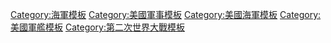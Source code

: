 <noinclude>
{{noteTA
|1=zh-hans:列克星敦; zh-tw:萊辛頓; zh-hk:列星頓;
|2=zh-hans:约克城; zh-tw:約克鎮; zh-hk:約克鎮;
|3=zh-hans:科芒斯曼特湾; zh-tw:啟航灣; zh-hk:啟航灣;
|4=zh-hans:赖特;zh-tw:萊特;zh-hk:萊特;
|5=zh-hans:宾夕法尼亚; zh-tw:賓夕法尼亞; zh-hk:賓夕凡尼亞;
|6=zh-hans:艾奥瓦; zh-tw:愛荷華; zh-hk:艾奧瓦;
|7=zh-hans:北安普顿; zh-tw:北安普敦; zh-hk:諾咸頓;
|8=zh-hans:新奥尔良; zh-tw:紐奧良; zh-hk:新奧爾良;
|9=zh-hans:弗莱彻; zh-tw:佛萊契爾; zh-hk:佛萊契爾;
|10=zh-hans:萨姆纳; zh-tw:桑拿; zh-hk:桑拿;
}}
</noinclude>{{military navigation
|name = 二战美国海军舰船
|title = 二战美国海军舰船
|state = {{{state|autocollapse}}}
|style = wide
|bodyclass = hlist
| image     = [[File:Flag of the United States (1912-1959).svg|border|100px]]

|group1= <div style="text-align: center;">[[航空母舰]]</div>
|list1=
* [[列克星敦级航空母舰|列克星敦]]{{I sup|V}}
* [[遊騎兵號航空母艦 (CV-4)|游骑兵]]{{I sup|S}}
* [[约克城级航空母舰|约克城]]
* [[胡蜂号航空母舰 (CV-7)|黄蜂]]{{I sup|S}}
* [[艾塞克斯级航空母舰|埃塞克斯]]
* [[中途岛级航空母舰|中途岛]]{{I sup|C}}

|group2= [[轻型航空母舰]]
|list2=
* [[独立级航空母舰|独立]]{{I sup|V}}
* [[塞班島級航空母艦|塞班]]{{I sup|C}}{{I sup|V}}

|group3= [[护航航空母舰]]
|list3=
* [[长岛级护航航空母舰|长岛]]{{I sup|V}}
* {{Link-en|復仇者級護航航空母艦|Avenger-class escort carrier|衝鋒者}}{{I sup|V}}
* [[博格级護航航空母艦|博格]]{{I sup|V}}
* {{Link-en|桑加蒙级护航航空母舰|Sangamon-class escort carrier|桑加蒙}}{{I sup|V}}
* [[卡萨布兰卡级护航航空母舰|卡萨布兰卡]]{{I sup|V}}
* [[啟航灣級護航航空母艦|啟航灣]]{{I sup|V}}

|group4= [[水上飛機母艦]]
|list4=
{{Navbox|child
  |evenodd = swap 
| group1 = <div style="text-align: center;">大型</div>
| list1  =
* {{Link-en|萊特號水上飛機母艦|USS Wright (AV-1)|萊特}}{{I sup|S}}{{I sup|V}}
* [[蘭利號航空母艦 (CV-1)|蘭利]]{{I sup|S}}{{I sup|V}}
* {{Link-en|柯蒂斯級水上飛機母艦|Template:Curtiss class seaplane tender|柯蒂斯}}
* {{Link-en|帕託卡號艦隊油船|USS Patoka (AO-9)|帕託卡}}{{I sup|S}}{{I sup|V}}
* {{Link-en|柯里塔克級水上飛機母艦|Currituck-class seaplane tender|柯里塔克}}
* {{Link-en|丹吉爾號水上飛機母艦|USS Tangier (AV-8)|丹吉爾}}{{I sup|S}}{{I sup|V}}
* {{Link-en|波科莫克號水上飛機母艦|USS Pocomoke (AV-9)|波科莫克}}{{I sup|S}}{{I sup|V}}
* {{Link-en|聖燭節號水上飛機母艦|USS Chandeleur (AV-10)|聖燭節}}{{I sup|S}}{{I sup|V}}
* {{Link-en|肯尼斯·懷廷級水上飛機母艦|Template:Kenneth Whiting class seaplane tender|肯尼斯·懷廷}}{{I sup|V}}

| group2 = <div style="text-align: center;">小型</div>
| list2  =
* {{Link-en|田凫號掃雷艦|USS Lapwing (AM-1)|田凫}}{{I sup|S}}{{I sup|V}}
* {{Link-en|鷺號掃雷艦|USS Heron (AM-10)|鷺}}{{I sup|S}}{{I sup|V}}
* {{Link-en|鶇號掃雷艦|USS Thrush (AM-18)|鶇}}{{I sup|S}}{{I sup|V}}
* {{Link-en|反嘴鷸號掃雷艦|USS Avocet (AVP-4)|反嘴鷸}}{{I sup|S}}{{I sup|V}}
* {{Link-en|水鴨號掃雷艦|USS Teal (AM-23)|水鴨}}{{I sup|S}}{{I sup|V}}
* {{Link-en|鵜鶘號掃雷艦|USS Pelican (AM-27)|鵜鶘}}{{I sup|S}}{{I sup|V}}
* {{Link-en|塘鵝號掃雷艦|USS Gannet (AM-41)|塘鵝}}{{I sup|S}}{{I sup|V}}
* {{Link-en|巴尼加特級水上飛機母艦|Barnegat-class seaplane tender|巴尼加特}}

| group3 = 驅逐艦改建
| list3  =
* {{Link-en|克萊門森號驅逐艦 (DD-186)|USS Clemson (DD-186)|克萊門森}}{{I sup|S}}{{I sup|V}}
* {{Link-en|高斯伯號驅逐艦 (DD-188)|USS Goldsborough (DD-188)|高斯伯}}{{I sup|S}}{{I sup|V}}
* {{Link-en|喬治·E·白吉爾號驅逐艦 (DD-196)|USS George E. Badger (DD-196)|喬治·E·白吉爾}}{{I sup|S}}{{I sup|V}}
* {{Link-en|麥花倫號驅逐艦 (DD-237)|USS McFarland (DD-237)|麥花倫}}{{I sup|S}}{{I sup|V}}
* {{Link-en|徐斯號驅逐艦 (DD-241)|USS Childs (DD-241)|徐斯}}{{I sup|S}}{{I sup|V}}
* {{Link-en|威廉森號驅逐艦 (DD-244)|USS Williamson (DD-244)|威廉森}}{{I sup|S}}{{I sup|V}}
* {{Link-en|貝爾納普號驅逐艦 (DD-251)|USS Belknap (DD-251)|貝爾納普}}{{I sup|S}}{{I sup|V}}
* {{Link-en|奧斯蒙·英格拉姆號驅逐艦 (DD-255)|USS Osmond Ingram (DD-255)|奧斯蒙·英格拉姆}}{{I sup|S}}{{I sup|V}}
* {{Link-en|吉利斯號驅逐艦 (DD-260)|USS Gillis (DD-260)|吉利斯}}{{I sup|S}}{{I sup|V}}
* {{Link-en|格林號驅逐艦 (DD-266)|USS Greene (DD-266)|格林}}{{I sup|S}}{{I sup|V}}
* {{Link-en|巴拉德號驅逐艦 (DD-267)|USS Ballard (DD-267)|巴拉德}}{{I sup|S}}{{I sup|V}}
* {{Link-en|桑頓號驅逐艦 (DD-270)|USS Thornton (DD-270)|桑頓}}{{I sup|S}}{{I sup|V}}
* {{Link-en|赫爾伯特號驅逐艦 (DD-342)|USS Hulbert (DD-342)|赫爾伯特}}{{I sup|S}}{{I sup|V}}
* {{Link-en|威廉·B·普雷斯頓號驅逐艦 (DD-344)|USS William B. Preston (DD-344)|威廉·B·普雷斯頓}}{{I sup|S}}{{I sup|V}}
}}

|group5= <div style="text-align: center;">[[战舰]]</div>
|list5=
* [[懷俄明級戰列艦|懷俄明]]
* [[紐約級戰列艦|紐約]]
* [[内华达级战列舰|内华达]]
* [[宾夕法尼亚级战列舰|宾夕法尼亚]]
* [[新墨西哥级战列舰|新墨西哥]]
* [[田纳西级战列舰|田纳西]]
* [[科罗拉多级战列舰|科罗拉多]]
* [[北卡罗来纳级战列舰|北卡罗来纳]]
* [[南达科他级战列舰 (1941年)|南达科他]]
* [[衣阿华级战列舰|愛荷華]]
* [[蒙大拿级战列舰|蒙大拿]]{{I sup|X}}

|group6= <div style="text-align: center;">[[战列巡洋舰|大型巡洋艦]]</div>
|list6=
* [[阿拉斯加级大型巡洋舰|阿拉斯加]]

|group7= <div style="text-align: center;">[[重巡洋舰]]</div>
|list7=
* [[彭萨科拉级重巡洋舰|彭萨科拉]]
* [[北安普顿级重巡洋舰|北安普顿]]
* [[波特兰级重巡洋舰|波特兰]]
* [[紐奧良級重巡洋艦|新奥尔良]]
* {{link-en|威奇托號重巡洋艦|USS Wichita (CA-45)|威奇托}}{{I sup|S}}
* [[巴尔的摩级重巡洋舰|巴尔的摩]]
* [[俄勒冈城级重巡洋舰|俄勒冈城]]{{I sup|C}}
* [[得梅因级重巡洋舰|德梅因]]{{I sup|C}}

|group8= <div style="text-align: center;">[[輕巡洋艦]]</div>
|list8=
* [[奧馬哈級輕巡洋艦|奧馬哈]]
* [[布鲁克林级轻巡洋舰|布鲁克林]]
* [[亚特兰大级轻巡洋舰|亚特兰大]]
* [[克里夫兰级轻巡洋舰|克里夫兰]]
* [[法戈級輕巡洋艦|法戈]]{{I sup|C}}
* [[朱諾級輕巡洋艦|朱諾]]{{I sup|C}}
* [[伍斯特级轻巡洋舰|伍斯特]]{{I sup|C}}
* {{link-en|CL-154級輕巡洋艦|CL-154-class cruiser|CL-154}}{{I sup|X}}

|group9= <div style="text-align: center;">[[驱逐舰]]</div>
|list9=
* [[桑普森級驅逐艦|桑普森]]
* {{link-en|考德威爾級驅逐艦|Caldwell-class destroyer|考德威爾}}
* [[維克斯級驅逐艦|維克斯]]
* [[克萊門森級驅逐艦|克萊門森]]
* [[法拉格特級驅逐艦 (1934年)|法拉格特]]
* [[波特级驱逐舰|波特]]
* [[马汉级驱逐舰|马汉]]
* [[格里德利级驱逐舰|格里德利]]
* [[巴格萊級驅逐艦|巴格萊]]
* [[索莫斯級驅逐艦|索莫斯]]
* [[班漢級驅逐艦|班漢]]
* [[辛姆斯级驱逐舰|辛姆斯]]
* [[班森级驱逐舰|班森]]
* [[格里維斯級驅逐艦|格里維斯]]
* [[弗萊徹級驅逐艦|佛萊契爾]]
* [[艾倫·M·桑拿級驅逐艦|艾倫·M·桑拿]]
* {{link-en|羅拔·H·史密夫級驅逐艦|Robert H. Smith-class destroyer|羅拔·H·史密夫}}
* [[基靈級驅逐艦|基靈]]

|group10= <div style="text-align: center;">[[护航驱逐舰]]</div>
|list10=
* [[艾瓦茲級護航驅逐艦|艾瓦茲]]
* [[巴克利級護航驅逐艦|巴克利]]
* [[坎農級護航驅逐艦|坎農]]
* {{link-en|艾德索級護航驅逐艦|Edsall-class destroyer escort|艾德索}}
* [[勒德洛級護航驅逐艦|勒德洛]]
* {{link-en|約翰·C·巴特勒級護航驅逐艦|John C. Butler-class destroyer escort|約翰·C·巴特勒}}

|group11= <div style="text-align: center;">[[巡防艦|巡邏巡防艦]]</div>
|list11=
* {{link-en|河流級巡防艦|River-class frigate|阿什維爾}}
* {{link-en|塔科馬級巡邏巡防艦|Tacoma-class frigate|塔科馬}}

|group12= <div style="text-align: center;">[[巡邏艦|炮艇]]</div>
|list12=
* {{link-en|迪比克級炮艇|Dubuque-class gunboat|迪比克}}
* {{link-en|薩克拉門托號炮艇|USS Sacramento (PG-19)|薩克拉門托}}{{I sup|S}}
* {{link-en|阿什維爾級炮艇 (1917年)|Asheville-class gunboat (1917)|阿什維爾}}
* {{link-en|伊利級炮艇|Erie-class gunboat|伊利}}
* {{link-en|雌狐號炮艇|USS Vixen (PG-53)|雌狐}}{{I sup|S}}{{I sup|V}}
* {{link-en|聖奧古斯丁號炮艇|USS St. Augustine (PG-54)|聖奧古斯丁}}{{I sup|S}}{{I sup|V}}
* {{link-en|威廉斯堡號炮艇|USS Williamsburg|威廉斯堡}}{{I sup|S}}{{I sup|V}}
* {{link-en|普利茅斯號炮艇|USS Plymouth (PG-57)|普利茅斯}}{{I sup|S}}{{I sup|V}}
* {{link-en|美國海軍巡邏艦艇列表|List of patrol vessels of the United States Navy#PG, Gunboat|其他炮艇}}

|group13= <div style="text-align: center;">{{link-en|機動炮艇|Motor Gun Boat|機動炮艇}}</div>
|list13=
* {{link-en|PGM-1級機動炮艇|PGM-1-class motor gunboat|PGM-1}}
* {{link-en|PGM-9級機動炮艇|PGM-9-class motor gunboat|PGM-9}}

|group14= <div style="text-align: center;">[[巡邏艇]]</div>
|list14=
* {{link-en|花級護衛艦 (美國海軍)|American Flower-class corvettes|花 (美國)}}
* [[PT艇]]

|group15= <div style="text-align: center;">[[佈雷艇]]</div>
|list15=
* {{link-en|奧格拉拉號佈雷艇|USS Oglala (CM-4)|奧格拉拉}}{{I sup|S}}
* {{link-en|瓦蘇克號佈雷艇|USS Wassuc (CMc-3)|瓦蘇克}}{{I sup|S}}
* {{link-en|蒙納德諾克號佈雷艇 (ACM-10)|USS Monadnock (ACM-10)|蒙納德諾克}}{{I sup|S}}
* {{link-en|米安東莫號佈雷艇 (CMc-5)|USS Miantonomah (CMc-5)|米安東莫}}{{I sup|S}}
* {{link-en|恐怖號佈雷艇|USS Terror (CM-5)|恐怖}}{{I sup|S}}
* {{link-en|基奧卡克號佈雷艇|USS Keokuk (CMc-6)|基奧卡克}}{{I sup|S}}
* {{link-en|塞勒姆號佈雷艇|USS Salem (CM-11)|塞勒姆}}{{I sup|S}}
* {{link-en|威霍肯號佈雷艇|USS Weehawken (CM-12)|威霍肯}}{{I sup|S}}
* {{link-en|奇姆諾級佈雷艇|Template:Chimo class minelayer|奇姆諾}}
* {{link-en|卡曼奇級佈雷艇|Template:Camanche class minelayers|卡曼奇}}
* {{link-en|美國海軍水雷戰艦艇列表|List of mine warfare vessels of the United States Navy|其他佈雷艇}}

|group16= <div style="text-align: center;">[[扫雷舰]]</div>
|list16=
* {{link-en|田鳧級掃雷艦|Lapwing-class minesweeper|田鳧}}
* {{link-en|渡鴉級掃雷艦|Raven-class minesweeper|渡鴉}}
* [[海雀级快速扫雷舰|海雀]]
* {{link-en|捕捉者號Q船|USS Captor (PYc-40)|鷲}}{{I sup|S}}{{I sup|V}}
* {{link-en|鷹級掃雷艦|Hawk-class minesweeper|鷹}}
* {{link-en|欽佩級掃雷艦|Admirable-class minesweeper|欽佩}}
* {{link-en|美國海軍水雷戰艦艇列表|List of mine warfare vessels of the United States Navy|其他掃雷艦}}

|group17= <div style="text-align: center;">[[獵潛艦]]</div>
|list17=
* [[PC-461级驱潜舰|PC-461]]
* [[SC-497級獵潛艦|SC-497]]
* {{link-en|美國海軍巡邏艦艇列表|List of patrol vessels of the United States Navy#PC, Submarine Chaser|其他}}{{link-en|美國海軍巡邏艦艇列表|List of patrol vessels of the United States Navy#SC, Submarine Chaser|獵潛艦}}

|group18= <div style="text-align: center;">[[潛艇]]</div>
|list18=
* {{Link-en|O級潛艇 (美國海軍)|United States O class submarine|O}}
* {{Link-en|R級潛艇 (美國海軍)|United States R-class submarine|R}}
* [[S級潛艇 (1918年)|S]]
* {{Link-en|美國梭魚級潛艇 (1919年)|V-boat#V-1 through V-3—the Barracudas|梭魚}}
* {{Link-en|船蛸號潛艇 (SM-1)|USS Argonaut (SM-1)|船蛸}}{{I sup|S}}
* {{Link-en|獨角鯨級潛艇|V-boat#V-5 and V-6—Narwhal and Nautilus|獨角鯨}}
* {{Link-en|海豚號潛艇 (SS-169)|USS Dolphin (SS-169)|海豚}}{{I sup|S}}
* {{Link-en|抹香鯨級潛艇|Cachalot-class submarine|抹香鯨}}
* {{Link-en|鼠海豚級潛艇 (美國海軍)|United States Porpoise class submarine|鼠海豚}}
* {{Link-en|鮭魚級潛艇 (美國海軍)|Salmon-class submarine|鮭魚}}
* {{Link-en|重牙鯛級潛艇|Sargo-class submarine|重牙鯛}}
* {{Link-en|河豚級潛艇|Tambor-class submarine|河豚}}
* {{Link-en|鯖魚級潛艇|Mackerel-class submarine|鯖魚}}
* [[貓鯊級潛艇|貓鯊]]
* [[巴劳鱵级潜艇|巴劳鱵]]
* {{Link-en|丁鱥級潛艇|Tench-class submarine|丁鱥}}

|group19= <div style="text-align: center;">[[貨輪]]</div>
|list19=
* [[自由轮]]
* [[胜利轮]]

|below= 
; S: 仅建一艘 
; X: 计划取消
; C: 战后完成
; V: 改装

}}<noinclude>
{{collapsible option}}
[[Category:海軍模板]]
[[Category:美國軍事模板]]
[[Category:美國海軍模板]]
[[Category:美國軍艦模板]]
[[Category:第二次世界大戰模板]]
</noinclude>